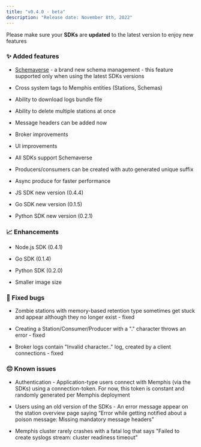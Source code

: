 ```yaml
---
title: "v0.4.0 - beta"
description: "Release date: November 8th, 2022"
---
```


<Card
  title="3- Upgrade"
  icon="file"
  href="/deployment/kubernetes/3---upgrade"
/>

Please make sure your **SDKs** are **updated** to the latest version to enjoy
new features

### ✨ Added features

- [Schemaverse](/memphis/memphis/schemaverse-schema-management) \- a brand new
  schema management - this feature supported only when using the latest SDKs
  versions

- Cross system tags to Memphis entities (Stations, Schemas)

- Ability to download logs bundle file

- Ability to delete multiple stations at once

- Message headers can be added now

- Broker improvements

- UI improvements

- All SDKs support Schemaverse

- Producers/consumers can be created with auto generated unique suffix

- Async produce for faster performance

- JS SDK new version (0.4.4)

- Go SDK new version (0.1.5)

- Python SDK new version (0.2.1)

### 📈 Enhancements

- Node.js SDK (0.4.1)

- Go SDK (0.1.4)

- Python SDK (0.2.0)

- Smaller image size

### 🐛 Fixed bugs

- Zombie stations with memory-based retention type sometimes get stuck and
  appear although they no longer exist - fixed

- Creating a Station/Consumer/Producer with a "." character throws an error -
  fixed

- Broker logs contain "Invalid character.." log, created by a client
  connections - fixed

### 😔 Known issues

- Authentication - Application-type users connect with Memphis (via the SDKs)
  using a connection-token. For now, this token is constant and randomly
  generated per Memphis deployment

- Users using an old version of the SDKs - An error message appear on the
  station overview page saying “Error while getting notified about a poison
  message: Missing mandatory message headers”

- Memphis cluster rarely crashes with a fatal log that says "Failed to create
  syslogs stream: cluster readiness timeout"
